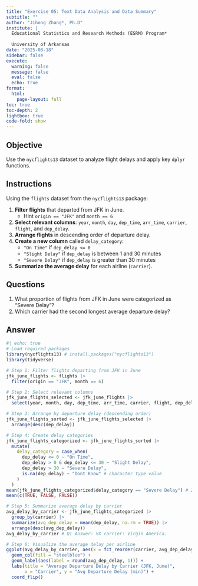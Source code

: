 ```yaml
---
title: "Exercise 05: Text Data Analysis and Data Summary"
subtitle: ""
author: "Jihong Zhang*, Ph.D"
institute: | 
  Educational Statistics and Research Methods (ESRM) Program*
  
  University of Arkansas
date: "2025-08-18"
sidebar: false
execute: 
  warning: false
  message: false
  eval: false
  echo: true
format: 
  html: 
    page-layout: full
toc: true
toc-depth: 2
lightbox: true
code-fold: show
---
```


## Objective

Use the `nycflights13` dataset to analyze flight delays and apply key `dplyr` functions.

## Instructions

Using the `flights` dataset from the `nycflights13` package:

1.  **Filter flights** that departed from JFK in June.
    -   Hint `origin == "JFK"` and `month == 6`
2.  **Select relevant columns**: `year`, `month`, `day`, `dep_time`, `arr_time`, `carrier`, `flight`, and `dep_delay`.
3.  **Arrange flights** in descending order of departure delay.
4.  **Create a new column** called `delay_category`:
    -   `"On Time"` if `dep_delay <= 0`
    -   `"Slight Delay"` if `dep_delay` is between 1 and 30 minutes
    -   `"Severe Delay"` if `dep_delay` is greater than 30 minutes
5.  **Summarize the average delay** for each airline (`carrier`).

## Questions

1.  What proportion of flights from JFK in June were categorized as "Severe Delay"?
2.  Which carrier had the second longest average departure delay?

::: {.callout-note collapse=true}
## Answer

```r
#| echo: true
# Load required packages
library(nycflights13) # install.packages("nycflights13")
library(tidyverse)

# Step 1: Filter flights departing from JFK in June
jfk_june_flights <- flights |> 
  filter(origin == "JFK", month == 6)

# Step 2: Select relevant columns
jfk_june_flights_selected <- jfk_june_flights |> 
  select(year, month, day, dep_time, arr_time, carrier, flight, dep_delay)

# Step 3: Arrange by departure delay (descending order)
jfk_june_flights_sorted <- jfk_june_flights_selected |> 
  arrange(desc(dep_delay))

# Step 4: Create delay categories
jfk_june_flights_categorized <- jfk_june_flights_sorted |> 
  mutate(
    delay_category = case_when(
      dep_delay <= 0 ~ "On Time",
      dep_delay > 0 & dep_delay <= 30 ~ "Slight Delay",
      dep_delay > 30 ~ "Severe Delay",
      is.na(dep_delay) ~ "Dont Know" # character type value
    )
  )
mean(jfk_june_flights_categorized$delay_category == "Severe Delay") # 20.1%
mean(c(TRUE, FALSE, FALSE))

# Step 5: Summarize average delay by carrier
avg_delay_by_carrier <- jfk_june_flights_categorized |> 
  group_by(carrier) |> 
  summarize(avg_dep_delay = mean(dep_delay, na.rm = TRUE)) |> 
  arrange(desc(avg_dep_delay))
avg_delay_by_carrier # Q1 Answer: VX carrier: Virgin America.

# Step 6: Visualize the average delay per airline
ggplot(avg_delay_by_carrier, aes(x = fct_reorder(carrier, avg_dep_delay), y = avg_dep_delay)) +
  geom_col(fill = "steelblue") +
  geom_label(aes(label = round(avg_dep_delay, 1))) +
  labs(title = "Average Departure Delay by Carrier (JFK, June)",
       x = "Carrier", y = "Avg Departure Delay (min)") +
  coord_flip()
```
:::


